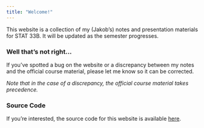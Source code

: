 ```yaml
---
title: "Welcome!"
---
```


This website is a collection of my (Jakob's) notes and presentation materials for STAT 33B. It will be updated as the semester progresses.

### Well that's not right...

If you've spotted a bug on the website or a discrepancy between my notes and the official course 
material, please let me know so it can be corrected.

_Note that in the case of a discrepancy, the official course material takes precedence._

### Source Code

If you're interested, the source code for this website is available [here](https://github.com/red-robby/red-robby.github.io).


